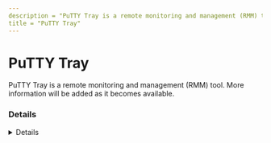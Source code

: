 ```yaml
---
description = "PuTTY Tray is a remote monitoring and management (RMM) tool. More information will be added as it becomes available."
title = "PuTTY Tray"
---
```




# PuTTY Tray

PuTTY Tray is a remote monitoring and management (RMM) tool. More information will be added as it becomes available.

### Details
<Details author={""}
         category={""}
         created={""}
         website={""}
         lastModified={""}
         privileges={""}
         free={ false }
         verification={ false }
/>

#### Installation Paths
<Card code={ ["C:\\*\\puttytray.exe", "*\\puttytray.exe"] }/>





### Forensic Artifacts








### Detections
- Detects potential processes activity of PuTTY Tray RMM tool
  - [Sigma Rule](https://github.com/magicsword-io/LOLRMM/blob/main/detections/sigma/putty_tray_processes_sigma.yml)


